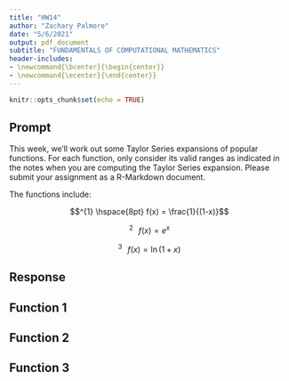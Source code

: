 ```yaml
---
title: "HW14"
author: "Zachary Palmore"
date: "5/6/2021"
output: pdf_document
subtitle: "FUNDAMENTALS OF COMPUTATIONAL MATHEMATICS"
header-includes: 
- \newcommand{\bcenter}{\begin{center}}
- \newcommand{\ecenter}{\end{center}}
---
```


```r
knitr::opts_chunk$set(echo = TRUE)
```

\bcenter 

## Prompt 

\ecenter

This week, we'll work out some Taylor Series expansions of popular functions. For each function, only consider its valid ranges as indicated in the notes when you are computing the Taylor Series expansion. Please submit your assignment as a R-Markdown document.

The functions include: 


$$^{1} \hspace{8pt} f(x) = \frac{1}{(1-x)}$$


$$^{2} \hspace{8pt} f(x) = e^x$$


$$^{3} \hspace{8pt} f(x) = \ln(1+x)$$



\bcenter 

## Response 

\ecenter



## Function 1

## Function 2

## Function 3 



